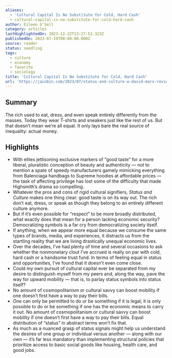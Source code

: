```yaml
---
aliases:
  - 'Cultural Capital Is No Substitute for Cold, Hard Cash'
  - cultural-capital-is-no-substitute-for-cold-hard-cash
author: Eileen G’Sell
category: articles
lastHighlightedOn: 2023-12-22T13:27:52.323Z
publishedOn: 2023-07-19T00:00:00.000Z
source: reader
status: seedling
tags:
  - culture
  - economy
  - favorite
  - sociology
title: 'Cultural Capital Is No Substitute for Cold, Hard Cash'
url: 'https://jacobin.com/2023/07/status-and-culture-w-david-marx-review'
---
```

## Summary

The rich used to eat, dress, and even speak entirely differently from the masses. Today they wear T-shirts and sneakers just like the rest of us. But that doesn’t mean we’re all equal. It only lays bare the real source of inequality: actual money.

## Highlights

- With elites jettisoning exclusive markers of “good taste” for a more liberal, pluralistic conception of beauty and authenticity — not to mention a spate of speedy manufacturers gamely mimicking everything from Balenciaga handbags to Supreme hoodies at affordable prices — the task of affecting privilege has lost some of the difficulty that made Highsmith’s drama so compelling.
- Whatever the pros and cons of rigid cultural signifiers, _Status and Culture_ makes one thing clear: good taste is on its way out. The rich don’t eat, dress, or speak as though they belong to an entirely different culture anymore.
- But if it’s even possible for “respect” to be more broadly distributed, what exactly does that mean for a person lacking economic security? Democratizing symbols is a far cry from democratizing society itself.
- If anything, when we appear more equal because we consume the same types of brands, media, and experiences, it distracts us from the startling reality that we are living drastically unequal economic lives.
- Over the decades, I’ve had plenty of time and several occasions to ask whether the nonmonetary clout I’ve accrued is really on par with cold, hard cash or a handsome trust fund. In terms of feeling equal in status and opportunities, I’ve found that it doesn’t even come close.
- Could my own pursuit of cultural capital ever be separated from my desire to distinguish myself from my peers and, along the way, pave the way for upward mobility — that is, to parlay status symbols into status itself?
- No amount of cosmopolitanism or cultural savvy can boost mobility if one doesn’t first have a way to pay their bills.
- One can only be permitted to do or be something if it is legal; it is only possible to do or be something if one has the economic means to carry it out. No amount of cosmopolitanism or cultural savvy can boost mobility if one doesn’t first have a way to pay their bills. Equal distribution of “status” in abstract terms won’t fix that.
- As much as a nuanced grasp of status signals might help us understand the desires of one group or individual versus another — along with our own — it’s far less mandatory than implementing structural policies that prioritize access to basic social goods like housing, health care, and good jobs.
